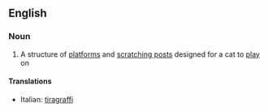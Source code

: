 ==English==

===Noun===
{{wikipedia}}
{{en-noun|sg=[[cat]] [[tree]]}}

# A structure of [[platform]]s and [[scratching post]]s designed for a cat to [[play]] on

====Translations====
{{top}}
*Italian: [[tiragraffi]] {{m}}
{{mid}}

{{bottom}}